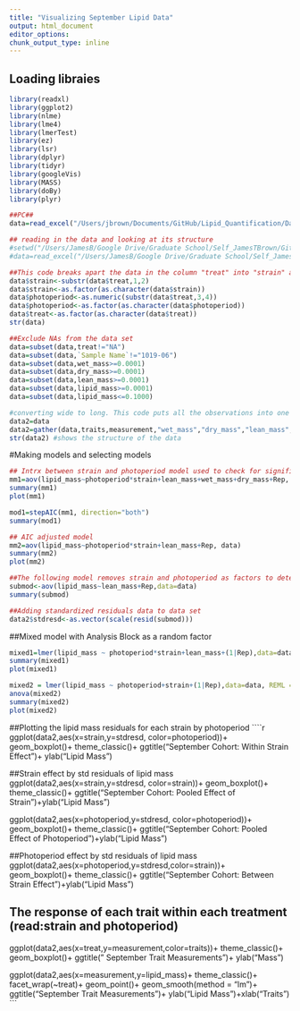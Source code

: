 ```yaml
---
title: "Visualizing September Lipid Data"
output: html_document
editor_options: 
chunk_output_type: inline
---
```

  
## Loading libraies
```r
library(readxl)
library(ggplot2)
library(nlme)
library(lme4)
library(lmerTest)
library(ez)
library(lsr)
library(dplyr)
library(tidyr)
library(googleVis)
library(MASS)
library(doBy)
library(plyr)

##PC##
data=read_excel("/Users/jbrown/Documents/GitHub/Lipid_Quantification/Data/Extraction Samples JLM.xlsx",sheet = "2017SEP")

## reading in the data and looking at its structure
#setwd("/Users/JamesB/Google Drive/Graduate School/Self_JamesTBrown/GitHub/Lipid_Quantification/Scripts_Analysis")
#data=read_excel("/Users/JamesB/Google Drive/Graduate School/Self_JamesTBrown/GitHub/Lipid_Quantification/Data/Extraction Samples JLM.xlsx", sheet = "2017SEP")

##This code breaks apart the data in the column "treat" into "strain" and "photoperiod"
data$strain<-substr(data$treat,1,2)
data$strain<-as.factor(as.character(data$strain))
data$photoperiod<-as.numeric(substr(data$treat,3,4))
data$photoperiod<-as.factor(as.character(data$photoperiod))
data$treat<-as.factor(as.character(data$treat))
str(data)

##Exclude NAs from the data set
data=subset(data,treat!="NA")
data=subset(data,`Sample Name`!="1019-06")
data=subset(data,wet_mass>=0.0001)
data=subset(data,dry_mass>=0.0001)
data=subset(data,lean_mass>=0.0001)
data=subset(data,lipid_mass>=0.0001)
data=subset(data,lipid_mass<=0.1000)

#converting wide to long. This code puts all the observations into one column with the label of your choice (measurements used below)
data2=data
data2=gather(data,traits,measurement,"wet_mass","dry_mass","lean_mass","lipid_mass")
str(data2) #shows the structure of the data
```

#Making models and selecting models
```r
## Intrx between strain and photoperiod model used to check for significance.
mm1=aov(lipid_mass~photoperiod*strain+lean_mass+wet_mass+dry_mass+Rep, data)
summary(mm1)
plot(mm1)

mod1=stepAIC(mm1, direction="both")
summary(mod1)

## AIC adjusted model
mm2=aov(lipid_mass~photoperiod*strain+lean_mass+Rep, data)
summary(mm2)
plot(mm2)

##The following model removes strain and photoperiod as factors to determine the effect of lean mass and Rep on lipid mass
submod<-aov(lipid_mass~lean_mass+Rep,data=data)
summary(submod)

##Adding standardized residuals data to data set
data2$stdresd<-as.vector(scale(resid(submod)))
````

##Mixed model with Analysis Block as a random factor
````r
mixed1=lmer(lipid_mass ~ photoperiod*strain+lean_mass+(1|Rep),data=data, REML = TRUE)
summary(mixed1)
plot(mixed1)

mixed2 = lmer(lipid_mass ~ photoperiod+strain+(1|Rep),data=data, REML = TRUE)
anova(mixed2)
summary(mixed2)
plot(mixed2)
````

##Plotting the lipid mass residuals for each strain by photoperiod
````r
ggplot(data2,aes(x=strain,y=stdresd, color=photoperiod))+
  geom_boxplot()+
  theme_classic()+
  ggtitle("September Cohort: Within Strain Effect")+
  ylab("Lipid Mass")
  
##Strain effect by std residuals of lipid mass
ggplot(data2,aes(x=strain,y=stdresd, color=strain))+
  geom_boxplot()+
  theme_classic()+
  ggtitle("September Cohort: Pooled Effect of Strain")+ylab("Lipid Mass")

ggplot(data2,aes(x=photoperiod,y=stdresd, color=photoperiod))+
  geom_boxplot()+
  theme_classic()+
  ggtitle("September Cohort: Pooled Effect of Photoperiod")+ylab("Lipid Mass")

##Photoperiod effect by std residuals of lipid mass
ggplot(data2,aes(x=photoperiod,y=stdresd,color=strain))+
  geom_boxplot()+
  theme_classic()+
  ggtitle("September Cohort: Between Strain Effect")+ylab("Lipid Mass")

## The response of each trait within each treatment (read:strain and photoperiod)
ggplot(data2,aes(x=treat,y=measurement,color=traits))+
  theme_classic()+
  geom_boxplot()+
  ggtitle(" September Trait Measurements")+
  ylab("Mass")

ggplot(data2,aes(x=measurement,y=lipid_mass)+
  theme_classic()+
  facet_wrap(~treat)+
  geom_point()+
  geom_smooth(method = "lm")+
  ggtitle("September Trait Measurements")+
  ylab("Lipid Mass")+xlab("Traits")
```